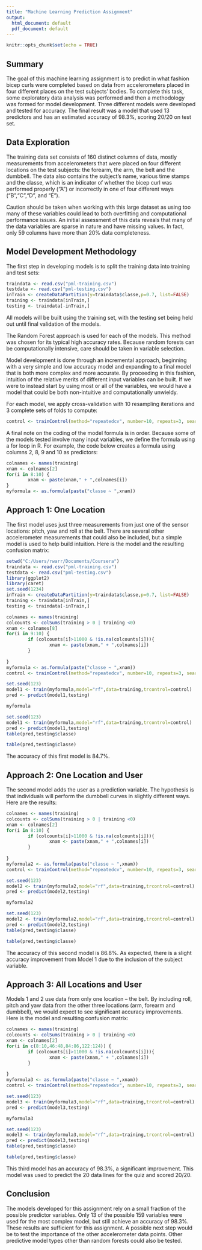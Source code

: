 ---
title: "Machine Learning Prediction Assignment"
output:
  html_document: default
  pdf_document: default
---

```{r setup, include=FALSE}
knitr::opts_chunk$set(echo = TRUE)
```


## Summary
The goal of this machine learning assignment is to predict in what fashion bicep curls were completed based on data from accelerometers placed in four different places on the test subjects' bodies. To complete this task, some exploratory data analysis was performed and then a methodology was formed for model development. Three different models were developed and tested for accuracy. The final result was a model that used 13 predictors and has an estimated accuracy of 98.3%, scoring 20/20 on test set.


## Data Exploration
The training data set consists of 160 distinct columns of data, mostly measurements from accelerometers that were placed on four different locations on the test subjects: the forearm, the arm, the belt and the dumbbell. The data also contains the subject's name, various time stamps and the classe, which is an indicator of whether the bicep curl was performed properly ("A") or incorrectly in one of four different ways ("B","C","D", and "E").

Caution should be taken when working with this large dataset as using too many of these variables could lead to both overfitting and computational performance issues. An initial assessment of this data reveals that many of the data variables are sparse in nature and have missing values. In fact, only 59 columns have more than 20% data completeness.


## Model Development Methodology
The first step in developing models is to split the training data into training and test sets:

```{r,eval=FALSE}
traindata <- read.csv("pml-training.csv")
testdata <- read.csv("pml-testing.csv")
inTrain <- createDataPartition(y=traindata$classe,p=0.7, list=FALSE)
training <- traindata[inTrain,]
testing <- traindata[-inTrain,]

```

All models will be built using the training set, with the testing set being held out until final validation of the models.

The Random Forest approach is used for each of the models. This method was chosen for its typical high accuracy rates. Because random forests can be computationally intensive, care should be taken in variable selection.

Model development is done through an incremental approach, beginning with a very simple and low accuracy model and expanding to a final model that is both more complex and more accurate. By proceeding in this fashion, intuition of the relative merits of different input variables can be built. If we were to instead start by using most or all of the variables, we would have a model that could be both non-intuitive and computationally unwieldy.

For each model, we apply cross-validation with 10 resampling iterations and 3 complete sets of folds to compute:

```{r,eval=FALSE}
control <- trainControl(method="repeatedcv", number=10, repeats=3, search="random")

```

A final note on the coding of the model formula is in order. Because some of the models tested involve many input variables, we define the formula using a for loop in R. For example, the code below creates a formula using columns 2, 8, 9 and 10 as predictors:

```{r,eval=FALSE}
colnames <- names(training)
xnam <- colnames[2]
for(i in 8:10) {
        xnam <- paste(xnam," + ",colnames[i])
}
myformula <- as.formula(paste("classe ~ ",xnam))

```


## Approach 1: One Location

The first model uses just three measurements from just one of the sensor locations: pitch, yaw and roll at the belt. There are several other accelerometer measurements that could also be included, but a simple model is used to help build intuition. Here is the model and the resulting confusion matrix:

```{r,echo=FALSE,warning=FALSE,message=FALSE}
setwd("C:/Users/rwarr/Documents/Coursera")
traindata <- read.csv("pml-training.csv")
testdata <- read.csv("pml-testing.csv")
library(ggplot2)
library(caret)
set.seed(1234)
inTrain <- createDataPartition(y=traindata$classe,p=0.7, list=FALSE)
training <- traindata[inTrain,]
testing <- traindata[-inTrain,]
```

```{r,echo=FALSE,warning=FALSE,message=FALSE}
colnames <- names(training)
colcounts <- colSums(training > 0 | training <0)
xnam <- colnames[8]
for(i in 9:10) {
        if (colcounts[i]>11000 & !is.na(colcounts[i])){
                xnam <- paste(xnam," + ",colnames[i])
        }
        
}
myformula <- as.formula(paste("classe ~ ",xnam))
control <- trainControl(method="repeatedcv", number=10, repeats=3, search="random")
```

```{r,echo=FALSE,warning=FALSE,message=FALSE}
set.seed(123)
model1 <- train(myformula,model="rf",data=training,trcontrol=control)
pred <- predict(model1,testing)
```

```{r}
myformula

```

```{r,eval=FALSE,warning=FALSE,message=FALSE}
set.seed(123)
model1 <- train(myformula,model="rf",data=training,trcontrol=control)
pred <- predict(model1,testing)
table(pred,testing$classe)
```

```{r,echo=FALSE,warning=FALSE,message=FALSE}
table(pred,testing$classe)
```

The accuracy of this first model is 84.7%.

## Approach 2: One Location and User
The second model adds the user as a prediction variable. The hypothesis is that individuals will perform the dumbbell curves in slightly different ways. Here are the results:

```{r,echo=FALSE,warning=FALSE,message=FALSE}
colnames <- names(training)
colcounts <- colSums(training > 0 | training <0)
xnam <- colnames[2]
for(i in 8:10) {
        if (colcounts[i]>11000 & !is.na(colcounts[i])){
                xnam <- paste(xnam," + ",colnames[i])
        }
        
}
myformula2 <- as.formula(paste("classe ~ ",xnam))
control <- trainControl(method="repeatedcv", number=10, repeats=3, search="random")
```


```{r,echo=FALSE,warning=FALSE,message=FALSE}
set.seed(123)
model2 <- train(myformula2,model="rf",data=training,trcontrol=control)
pred <- predict(model2,testing)
```

```{r}
myformula2

```

```{r,eval=FALSE,warning=FALSE,message=FALSE}
set.seed(123)
model2 <- train(myformula2,model="rf",data=training,trcontrol=control)
pred <- predict(model2,testing)
table(pred,testing$classe)
```

```{r,echo=FALSE,warning=FALSE,message=FALSE}
table(pred,testing$classe)
```

The accuracy of this second model is 86.8%. As expected, there is a slight accuracy improvement from Model 1 due to the inclusion of the subject variable.

## Approach 3: All Locations and User

Models 1 and 2 use data from only one location -- the belt. By including roll, pitch and yaw data from the other three locations (arm, forearm and dumbbell), we would expect to see significant accuracy improvements. Here is the model and resulting confusion matrix:

```{r,echo=FALSE,warning=FALSE,message=FALSE}
colnames <- names(training)
colcounts <- colSums(training > 0 | training <0)
xnam <- colnames[2]
for(i in c(8:10,46:48,84:86,122:124)) {
        if (colcounts[i]>11000 & !is.na(colcounts[i])){
                xnam <- paste(xnam," + ",colnames[i])
        }
        
}
myformula3 <- as.formula(paste("classe ~ ",xnam))
control <- trainControl(method="repeatedcv", number=10, repeats=3, search="random")
```


```{r,echo=FALSE,warning=FALSE,message=FALSE}
set.seed(123)
model3 <- train(myformula3,model="rf",data=training,trcontrol=control)
pred <- predict(model3,testing)
```

```{r}
myformula3

```

```{r,eval=FALSE,warning=FALSE,message=FALSE}
set.seed(123)
model3 <- train(myformula3,model="rf",data=training,trcontrol=control)
pred <- predict(model3,testing)
table(pred,testing$classe)
```

```{r,echo=FALSE,warning=FALSE,message=FALSE}
table(pred,testing$classe)
```


This third model has an accuracy of 98.3%, a significant improvement. This model was used to predict the 20 data lines for the quiz and scored 20/20.

## Conclusion
The models developed for this assignment rely on a small fraction of the possible predictor variables. Only 13 of the possible 159 variables were used for the most complex model, but still achieve an accuracy of 98.3%. These results are sufficient for this assignment. A possible next step would be to test the importance of the other accelerometer data points. Other predictive model types other than random forests could also be tested.